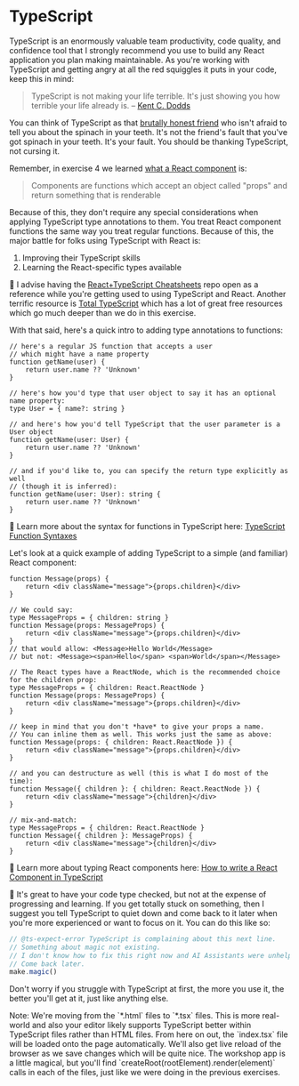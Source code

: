 # TypeScript

<EpicVideo url="https://www.epicreact.dev/workshops/react-fundamentals/intro-to-typescript" />

TypeScript is an enormously valuable team productivity, code quality, and
confidence tool that I strongly recommend you use to build any React application
you plan making maintainable. As you're working with TypeScript and getting
angry at all the red squiggles it puts in your code, keep this in mind:

> TypeScript is not making your life terrible. It's just showing you how
> terrible your life already is. – [Kent C. Dodds](https://twitter.com/kentcdodds/status/1763606063394496633)

You can think of TypeScript as that
[brutally honest friend](https://twitter.com/kentcdodds/status/1715562350835855396)
who isn't afraid to tell you about the spinach in your teeth. It's not the
friend's fault that you've got spinach in your teeth. It's your fault. You
should be thanking TypeScript, not cursing it.

Remember, in exercise 4 we learned
[what a React component](https://twitter.com/kentcdodds/status/1763606427028136131)
is:

> Components are functions which accept an object called "props" and return
> something that is renderable

Because of this, they don't require any special considerations when applying
TypeScript type annotations to them. You treat React component functions the
same way you treat regular functions. Because of this, the major battle for
folks using TypeScript with React is:

1. Improving their TypeScript skills
2. Learning the React-specific types available

📜 I advise having the
[React+TypeScript Cheatsheets](https://github.com/typescript-cheatsheets/react)
repo open as a reference while you're getting used to using TypeScript and
React. Another terrific resource is
[Total TypeScript](https://www.totaltypescript.com/) which has a lot of great
free resources which go much deeper than we do in this exercise.

With that said, here's a quick intro to adding type annotations to functions:

```tsx
// here's a regular JS function that accepts a user
// which might have a name property
function getName(user) {
	return user.name ?? 'Unknown'
}

// here's how you'd type that user object to say it has an optional name property:
type User = { name?: string }

// and here's how you'd tell TypeScript that the user parameter is a User object
function getName(user: User) {
	return user.name ?? 'Unknown'
}

// and if you'd like to, you can specify the return type explicitly as well
// (though it is inferred):
function getName(user: User): string {
	return user.name ?? 'Unknown'
}
```

📜 Learn more about the syntax for functions in TypeScript here:
[TypeScript Function Syntaxes](https://kentcdodds.com/blog/typescript-function-syntaxes)

Let's look at a quick example of adding TypeScript to a simple (and familiar)
React component:

```tsx
function Message(props) {
	return <div className="message">{props.children}</div>
}

// We could say:
type MessageProps = { children: string }
function Message(props: MessageProps) {
	return <div className="message">{props.children}</div>
}
// that would allow: <Message>Hello World</Message>
// but not: <Message><span>Hello</span> <span>World</span></Message>

// The React types have a ReactNode, which is the recommended choice for the children prop:
type MessageProps = { children: React.ReactNode }
function Message(props: MessageProps) {
	return <div className="message">{props.children}</div>
}

// keep in mind that you don't *have* to give your props a name.
// You can inline them as well. This works just the same as above:
function Message(props: { children: React.ReactNode }) {
	return <div className="message">{props.children}</div>
}

// and you can destructure as well (this is what I do most of the time):
function Message({ children }: { children: React.ReactNode }) {
	return <div className="message">{children}</div>
}

// mix-and-match:
type MessageProps = { children: React.ReactNode }
function Message({ children }: MessageProps) {
	return <div className="message">{children}</div>
}
```

📜 Learn more about typing React components here:
[How to write a React Component in TypeScript](https://kentcdodds.com/blog/how-to-write-a-react-component-in-typescript)

🦉 It's great to have your code type checked, but not at the expense of
progressing and learning. If you get totally stuck on something, then I suggest
you tell TypeScript to quiet down and come back to it later when you're more
experienced or want to focus on it. You can do this like so:

```typescript
// @ts-expect-error TypeScript is complaining about this next line.
// Something about magic not existing.
// I don't know how to fix this right now and AI Assistants were unhelpful...
// Come back later.
make.magic()
```

Don't worry if you struggle with TypeScript at first, the more you use it, the
better you'll get at it, just like anything else.

<callout-info>
	Note: We're moving from the `*.html` files to `*.tsx` files. This is more
	real-world and also your editor likely supports TypeScript better within
	TypeScript files rather than HTML files. From here on out, the `index.tsx`
	file will be loaded onto the page automatically. We'll also get live reload of
	the browser as we save changes which will be quite nice. The workshop app is a
	little magical, but you'll find `createRoot(rootElement).render(element)`
	calls in each of the files, just like we were doing in the previous exercises.
</callout-info>
